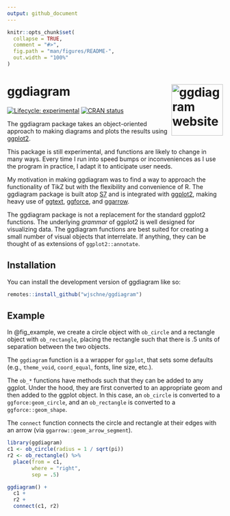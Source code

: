 ```yaml
---
output: github_document
---
```


<!-- README.md is generated from README.Rmd. Please edit that file -->

```r
knitr::opts_chunk$set(
  collapse = TRUE,
  comment = "#>",
  fig.path = "man/figures/README-",
  out.width = "100%"
)
```


# ggdiagram <a href="https://wjschne.github.io/ggdiagram/"><img src="man/figures/logo.png" align="right" height="120" alt="ggdiagram website" /></a>


<!-- badges: start -->
[![Lifecycle: experimental](https://img.shields.io/badge/lifecycle-experimental-orange.svg)](https://lifecycle.r-lib.org/articles/stages.html#experimental)
[![CRAN status](https://www.r-pkg.org/badges/version/ggdiagram)](https://CRAN.R-project.org/package=ggdiagram)
<!-- badges: end -->

The ggdiagram package takes an object-oriented approach to making diagrams and plots the results using [ggplot2](https://ggplot2.tidyverse.org/).

This package is still experimental, and functions are likely to change in many ways. Every time I run into speed bumps or inconveniences as I use the program in practice, I adapt it to anticipate user needs.

My motivation in making ggdiagram was to find a way to approach the functionality of TikZ but with the flexibility and convenience of R. The ggdiagram package is built atop [S7](https://rconsortium.github.io/S7/) and is integrated with [ggplot2](https://ggplot2.tidyverse.org/), making heavy use of [ggtext](https://wilkelab.org/ggtext/), [ggforce](https://ggforce.data-imaginist.com/), and [ggarrow](https://teunbrand.github.io/ggarrow/).

The ggdiagram package is not a replacement for the standard ggplot2 functions. The underlying *grammar* of ggplot2 is well designed for visualizing data. The ggdiagram functions are best suited for creating a small number of visual objects that interrelate. If anything, they can be thought of as extensions of `ggplot2::annotate`.

## Installation

You can install the development version of ggdiagram like so:

``` r
remotes::install_github("wjschne/ggdiagram")
```

## Example

In @fig_example, we create a circle object with `ob_circle` and a rectangle object with `ob_rectangle`, placing the rectangle such that there is .5 units of separation between the two objects. 

The `ggdiagram` function is a a wrapper for `ggplot`, that sets some defaults (e.g., `theme_void`, `coord_equal`, fonts, line size, etc.). 

The `ob_*` functions have methods such that they can be added to any ggplot. Under the hood, they are first converted to an appropriate geom and then added to the ggplot object. In this case, an `ob_circle` is converted to a `ggforce:geom_circle`, and an `ob_rectangle` is converted to a `ggforce::geom_shape`.

The `connect` function connects the circle and rectangle at their edges with an arrow (via `ggarrow::geom_arrow_segment`).

```r
library(ggdiagram)
c1 <- ob_circle(radius = 1 / sqrt(pi)) 
r2 <- ob_rectangle() %>% 
  place(from = c1,
        where = "right", 
        sep = .5)

ggdiagram() +
  c1 +
  r2 +
  connect(c1, r2) 
```


